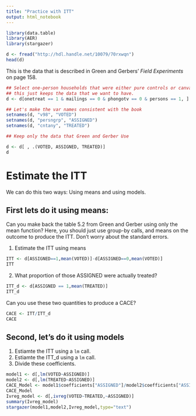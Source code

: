 ```yaml
---
title: "Practice with ITT"
output: html_notebook
---
```


```r
library(data.table)
library(AER)
library(stargazer)
```

```r
d <- fread("http://hdl.handle.net/10079/70rxwqn")
head(d)
```

This is the data that is described in Green and Gerbers' *Field Experiments* on page 158. 

```r
## Select one-person households that were either pure controls or canvass only
## this just keeps the data that we want to have. 
d <- d[onetreat == 1 & mailings == 0 & phongotv == 0 & persons == 1, ]

## Let's make the var names consistent with the book
setnames(d, "v98", "VOTED")
setnames(d, "persngrp", "ASSIGNED")
setnames(d, "cntany", "TREATED")

## Keep only the data that Green and Gerber Use

d <- d[ , .(VOTED, ASSIGNED, TREATED)]
d
```

# Estimate the ITT 

We can do this two ways: Using means and using models. 


## First lets do it using means:
Can you make back the table 5.2 from Green and Gerber using only the mean function? Here, you should just use group-by calls, and means on the outcome to produce the ITT. Don't worry about the standard errors. 

1. Estimate the ITT using means

```r
ITT <- d[ASSIGNED==1,mean(VOTED)]-d[ASSIGNED==0,mean(VOTED)]
ITT
```

2. What proportion of those ASSIGNED were actually treated? 

```r
ITT_d <- d[ASSIGNED == 1,mean(TREATED)]
ITT_d
```

Can you use these two quantities to produce a CACE? 
```r
CACE <- ITT/ITT_d
CACE
```

## Second, let's do it using models

1. Estiamte the ITT using a `lm` call. 
2. Estiamte the ITT_d using a `lm` call. 
3. Divide these coefficients. 
```r
model1 <- d[,lm(VOTED~ASSIGNED)]
model2 <- d[,lm(TREATED~ASSIGNED)]
CACE_Model <- model1$coefficients["ASSIGNED"]/model2$coefficients["ASSIGNED"]
CACE_Model
Ivreg_model <- d[,ivreg(VOTED~TREATED,~ASSIGNED)]
summary(Ivreg_model)
stargazer(model1,model2,Ivreg_model,type="text")
```
